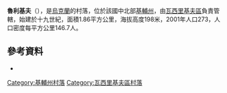 {{coord|50|8|18|N|30|11|49|E|scale:30000|display=title}}

'''魯利基夫'''（{{lang-uk|Руликів}}），是[[烏克蘭|烏克蘭]]的村落，位於該國中北部[[基輔州|基輔州]]，由[[瓦西里基夫區|瓦西里基夫區]]負責管轄，始建於十九世紀，面積1.86平方公里，海拔高度198米，2001年人口273，人口密度每平方公里146.7人。

==參考資料==
*{{Cite web|url=http://www.warheroes.ru/hero/hero.asp?Hero_id=23073|title=(рос.) Герои страны|last=|first=|date=|website=|publisher=|language=|accessdate=|archive-date=2020-01-07|archive-url=https://web.archive.org/web/20200107185824/http://www.warheroes.ru/hero/hero.asp?Hero_id=23073|dead-url=no}}

{{DEFAULTSORT:Руликів}}
[[Category:基輔州村落|Category:基輔州村落]]
[[Category:瓦西里基夫區村落|Category:瓦西里基夫區村落]]


{{Kiev-geo-stub}}